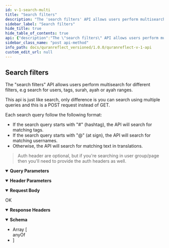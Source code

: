 ```yaml
---
id: v-1-search-multi
title: "Search filters"
description: "The 'search filters' API allows users perform multisearch for different filters, e.g search for users, tags, surah, ayah or ayah ranges."
sidebar_label: "Search filters"
hide_title: true
hide_table_of_contents: true
api: {"description":"The \"search filters\" API allows users perform multisearch for different filters, e.g search for users, tags, surah, ayah or ayah ranges.\n\nThis api is just like search, only difference is you can search using multiple queries and this is a POST request instead of GET.\n\nEach search query follow the following format:\n\n- If the search query starts with \"#\" (hashtag), the API will search for matching tags.\n- If the search query starts with \"@\" (at sign), the API will search for matching usernames.\n- Otherwise, the API will search for matching text in translations.\n\n\n> Auth header are optional, but if you're searching in user group/page then you'll need to provide the auth headers as well.\n","parameters":[{"name":"access-token","in":"header","schema":{"type":"string"},"description":"user access token"},{"name":"client","in":"header","schema":{"type":"string"},"description":"client access token"},{"name":"expiry","in":"header","schema":{"type":"string"},"example":"1531315250","description":"timestamp of token expiry "},{"name":"token-type","in":"header","schema":{"type":"string"},"example":"Bearer","description":"access token type"},{"name":"uid","in":"header","schema":{"type":"string"},"example":"user@quranreflect.com","description":"user uid"},{"name":"client_auth_token","in":"query","required":true,"schema":{"type":"string"},"description":"Client API token"}],"responses":{"200":{"description":"OK","headers":{},"content":{"application/json":{"schema":{"type":"array","items":{"anyOf":[{"description":"user search result item"},{"description":"tag search result item\n"}],"type":"object"}},"example":{"success":true,"items":[[{"id":4,"text":"#Akhera","collection":"tags"}],[{"from":1,"to":3,"text":"Al-Faatiha: 1 - 3","collection":"filters","chapter":{"id":2,"number":1,"size":7,"citation_names":[{"id":1,"name":"Al-Faatiha","language_id":2,"translation_id":5,"default":false,"default_for_filter":true},{"id":155,"name":"الفاتحة","language_id":1,"translation_id":1,"default":true,"default_for_filter":false},{"id":269,"name":"The Opening","language_id":2,"translation_id":6,"default":true,"default_for_filter":false},{"id":497,"name":"La Apertura","language_id":3,"translation_id":7,"default":true,"default_for_filter":false}],"name":"Al-Faatiha"}}],[{"from":null,"to":null,"text":"Al-Baqara","collection":"filters","chapter":{"id":3,"number":2,"size":286,"citation_names":[{"id":2,"name":"Al-Baqara","language_id":2,"translation_id":5,"default":false,"default_for_filter":true},{"id":156,"name":"البقرة","language_id":1,"translation_id":1,"default":true,"default_for_filter":false},{"id":270,"name":"The Cow","language_id":2,"translation_id":6,"default":true,"default_for_filter":false},{"id":498,"name":"La Vaca","language_id":3,"translation_id":7,"default":true,"default_for_filter":false}],"name":"Al-Baqara"}}],[{"id":4,"text":"@amerabbas","collection":"authors"},{"id":5,"text":"@samerabbas","collection":"authors"}]]},"examples":{"Example 1":{"value":{"items":[{"id":1,"text":"#Allah","language":"English","collection":"tags"},{"id":1,"text":"@naveed","full_text":"Naveed Ahmad  (@naveed)","avatar":null,"collection":"authors"},{"from":null,"to":null,"text":"Maryam","collection":"filters","chapter":{"id":20,"number":19,"size":98,"citation_names":[{"id":19,"name":"Maryam","language_id":2,"translation_id":6,"default":false,"default_for_filter":true}],"name":"Maryam"}}]}}}}}}},"requestBody":{"content":{"application/json":{"schema":{"type":"object","properties":{"q":{"type":"array","items":{"type":"string"}}}},"examples":{"Example 1":{"value":{"q":["#Akhera","1:1-3","2","@amerabbas"]}}}}}},"operationId":"v1-search-multi","tags":["Search"],"method":"post","path":"/v1/search/search_items","servers":[{"url":"https://quranreflect.com","description":"Production"}],"securitySchemes":{"apikey":{"name":"client_auth_token","type":"apiKey","in":"query"}},"jsonRequestBodyExample":{"q":["string"]},"info":{"title":"QuranReflect V1 API","description":"QuranReflect V1 APIs allows your app to interact with https://quranreflect.com resources. \n\n ## Getting started \n\n Our APIs are not public and require an API key. Please contact us via email `amer@qreflect.com` to get yours. \n\n ## User-specific APIs  \n\n All user-specific APIs (For example [Creating a post](/operations/post-create)) require the following headers:  \n\n - `access-token` the user access token, this token can be changed with every request. \n\n - `token-type`  value should always be `Bearer`. \n\n - `client` the client token, this too can be changed with every request. \n\n - `expiry` unix timestamp (in seconds) to indicate when access token will expire. \n\n - `uid` user's unique identifier. \n\n - `Authorization`: complete authorization header. Sample value `Bearer eyJhY2Nlc3MtdG9rZW4iOiJ4cjBrb3g1eXdVM3JrelVMZjhVUzlBIiwidG9rZW4tdHlwZSI6IkJlYXJlciIsImNsaWVudCI6IkpQeFJCRTloVmRBbDlTX1BVdEhJN2ciLCJleHBpcnkiOiIxNzA1OTQwNTQ3IiwidWlkIjoiYW1lci5hYmJhc0BtYWlsaW5hdG9yLmNvbSJ9`. \n\n The values of `access-token`, `client`, `expiry`, and `uid` headers will be returned in the response of [User Sign in API](/operations/user-signin).","version":"1.0.0"},"postman":{"name":"Search filters","description":{"content":"The \"search filters\" API allows users perform multisearch for different filters, e.g search for users, tags, surah, ayah or ayah ranges.\n\nThis api is just like search, only difference is you can search using multiple queries and this is a POST request instead of GET.\n\nEach search query follow the following format:\n\n- If the search query starts with \"#\" (hashtag), the API will search for matching tags.\n- If the search query starts with \"@\" (at sign), the API will search for matching usernames.\n- Otherwise, the API will search for matching text in translations.\n\n\n> Auth header are optional, but if you're searching in user group/page then you'll need to provide the auth headers as well.\n","type":"text/plain"},"url":{"path":["v1","search","search_items"],"host":["{{baseUrl}}"],"query":[{"disabled":false,"description":{"content":"(Required) Client API token","type":"text/plain"},"key":"client_auth_token","value":""}],"variable":[]},"header":[{"disabled":false,"description":{"content":"user access token","type":"text/plain"},"key":"access-token","value":""},{"disabled":false,"description":{"content":"client access token","type":"text/plain"},"key":"client","value":""},{"disabled":false,"description":{"content":"timestamp of token expiry ","type":"text/plain"},"key":"expiry","value":""},{"disabled":false,"description":{"content":"access token type","type":"text/plain"},"key":"token-type","value":""},{"disabled":false,"description":{"content":"user uid","type":"text/plain"},"key":"uid","value":""},{"key":"Content-Type","value":"application/json"},{"key":"Accept","value":"application/json"}],"method":"POST","body":{"mode":"raw","raw":"\"\"","options":{"raw":{"language":"json"}}}}}
sidebar_class_name: "post api-method"
info_path: docs/quranreflect_versioned/1.0.0/quranreflect-v-1-api
custom_edit_url: null
---
```



## Search filters



The "search filters" API allows users perform multisearch for different filters, e.g search for users, tags, surah, ayah or ayah ranges.

This api is just like search, only difference is you can search using multiple queries and this is a POST request instead of GET.

Each search query follow the following format:

- If the search query starts with "#" (hashtag), the API will search for matching tags.
- If the search query starts with "@" (at sign), the API will search for matching usernames.
- Otherwise, the API will search for matching text in translations.


> Auth header are optional, but if you're searching in user group/page then you'll need to provide the auth headers as well.


<details style={{"marginBottom":"1rem"}} data-collapsed={false} open={true}><summary style={{}}><strong>Query Parameters</strong></summary><div><ul><ParamsItem className={"paramsItem"} param={{"name":"client_auth_token","in":"query","required":true,"schema":{"type":"string"},"description":"Client API token"}}></ParamsItem></ul></div></details><details style={{"marginBottom":"1rem"}} data-collapsed={false} open={true}><summary style={{}}><strong>Header Parameters</strong></summary><div><ul><ParamsItem className={"paramsItem"} param={{"name":"access-token","in":"header","schema":{"type":"string"},"description":"user access token"}}></ParamsItem><ParamsItem className={"paramsItem"} param={{"name":"client","in":"header","schema":{"type":"string"},"description":"client access token"}}></ParamsItem><ParamsItem className={"paramsItem"} param={{"name":"expiry","in":"header","schema":{"type":"string"},"example":"1531315250","description":"timestamp of token expiry "}}></ParamsItem><ParamsItem className={"paramsItem"} param={{"name":"token-type","in":"header","schema":{"type":"string"},"example":"Bearer","description":"access token type"}}></ParamsItem><ParamsItem className={"paramsItem"} param={{"name":"uid","in":"header","schema":{"type":"string"},"example":"user@quranreflect.com","description":"user uid"}}></ParamsItem></ul></div></details><MimeTabs><TabItem label={"application/json"} value={"application/json-schema"}><details style={{}} data-collapsed={false} open={true}><summary style={{"textAlign":"left"}}><strong>Request Body</strong></summary><div style={{"textAlign":"left","marginLeft":"1rem"}}></div><ul style={{"marginLeft":"1rem"}}><SchemaItem collapsible={false} name={"q"} required={false} schemaName={"string[]"} qualifierMessage={undefined} schema={{"type":"array","items":{"type":"string"}}}></SchemaItem></ul></details></TabItem></MimeTabs><div><ApiTabs><TabItem label={"200"} value={"200"}><div>

OK

</div><details style={{"textAlign":"left","marginBottom":"1rem"}} data-collaposed={true} open={false}><summary style={{}}><strong>Response Headers</strong></summary><ul style={{"marginLeft":"1rem"}}></ul></details><div><MimeTabs schemaType={"response"}><TabItem label={"application/json"} value={"application/json"}><SchemaTabs><TabItem label={"Schema"} value={"Schema"}><details style={{}} data-collapsed={false} open={true}><summary style={{"textAlign":"left"}}><strong>Schema</strong></summary><div style={{"textAlign":"left","marginLeft":"1rem"}}></div><ul style={{"marginLeft":"1rem"}}><li><div style={{"fontSize":"var(--ifm-code-font-size)","opacity":"0.6","marginLeft":"-.5rem","paddingBottom":".5rem"}}>Array [</div></li><div><span className={"badge badge--info"}>anyOf</span><SchemaTabs><TabItem label={"MOD1"} value={"0-item-properties"}><SchemaItem collapsible={false} name={"id"} required={false} schemaName={"string"} qualifierMessage={undefined} schema={{"type":"string","description":"user id"}}></SchemaItem><SchemaItem collapsible={false} name={"text"} required={false} schemaName={"string"} qualifierMessage={undefined} schema={{"type":"string","description":"username"}}></SchemaItem><SchemaItem collapsible={false} name={"full_text"} required={false} schemaName={"string"} qualifierMessage={undefined} schema={{"type":"string","description":"full name with username"}}></SchemaItem><SchemaItem collapsible={false} name={"avatar"} required={false} schemaName={"string"} qualifierMessage={undefined} schema={{"type":"string","description":"url avatar url"}}></SchemaItem><SchemaItem collapsible={false} name={"collection"} required={false} schemaName={"string"} qualifierMessage={undefined} schema={{"type":"string","default":"authors"}}></SchemaItem></TabItem><TabItem label={"MOD2"} value={"1-item-properties"}><SchemaItem collapsible={false} name={"id"} required={false} schemaName={"string"} qualifierMessage={undefined} schema={{"type":"string"}}></SchemaItem><SchemaItem collapsible={false} name={"language"} required={false} schemaName={"string"} qualifierMessage={undefined} schema={{"type":"string"}}></SchemaItem><SchemaItem collapsible={false} name={"text"} required={false} schemaName={"string"} qualifierMessage={undefined} schema={{"type":"string"}}></SchemaItem><SchemaItem collapsible={false} name={"collection"} required={false} schemaName={"string"} qualifierMessage={undefined} schema={{"type":"string","default":"tags"}}></SchemaItem></TabItem></SchemaTabs></div><li><div style={{"fontSize":"var(--ifm-code-font-size)","opacity":"0.6","marginLeft":"-.5rem"}}>]</div></li></ul></details></TabItem><TabItem label={"Example (from schema)"} value={"Example (from schema)"}><ResponseSamples responseExample={"[\n  null,\n  null\n]"} language={"json"}></ResponseSamples></TabItem><TabItem label={"Example 1"} value={"Example 1"}><ResponseSamples responseExample={"{\n  \"items\": [\n    {\n      \"id\": 1,\n      \"text\": \"#Allah\",\n      \"language\": \"English\",\n      \"collection\": \"tags\"\n    },\n    {\n      \"id\": 1,\n      \"text\": \"@naveed\",\n      \"full_text\": \"Naveed Ahmad  (@naveed)\",\n      \"avatar\": null,\n      \"collection\": \"authors\"\n    },\n    {\n      \"from\": null,\n      \"to\": null,\n      \"text\": \"Maryam\",\n      \"collection\": \"filters\",\n      \"chapter\": {\n        \"id\": 20,\n        \"number\": 19,\n        \"size\": 98,\n        \"citation_names\": [\n          {\n            \"id\": 19,\n            \"name\": \"Maryam\",\n            \"language_id\": 2,\n            \"translation_id\": 6,\n            \"default\": false,\n            \"default_for_filter\": true\n          }\n        ],\n        \"name\": \"Maryam\"\n      }\n    }\n  ]\n}"} language={"json"}></ResponseSamples></TabItem><TabItem label={"Example"} value={"Example"}><ResponseSamples responseExample={"{\n  \"success\": true,\n  \"items\": [\n    [\n      {\n        \"id\": 4,\n        \"text\": \"#Akhera\",\n        \"collection\": \"tags\"\n      }\n    ],\n    [\n      {\n        \"from\": 1,\n        \"to\": 3,\n        \"text\": \"Al-Faatiha: 1 - 3\",\n        \"collection\": \"filters\",\n        \"chapter\": {\n          \"id\": 2,\n          \"number\": 1,\n          \"size\": 7,\n          \"citation_names\": [\n            {\n              \"id\": 1,\n              \"name\": \"Al-Faatiha\",\n              \"language_id\": 2,\n              \"translation_id\": 5,\n              \"default\": false,\n              \"default_for_filter\": true\n            },\n            {\n              \"id\": 155,\n              \"name\": \"الفاتحة\",\n              \"language_id\": 1,\n              \"translation_id\": 1,\n              \"default\": true,\n              \"default_for_filter\": false\n            },\n            {\n              \"id\": 269,\n              \"name\": \"The Opening\",\n              \"language_id\": 2,\n              \"translation_id\": 6,\n              \"default\": true,\n              \"default_for_filter\": false\n            },\n            {\n              \"id\": 497,\n              \"name\": \"La Apertura\",\n              \"language_id\": 3,\n              \"translation_id\": 7,\n              \"default\": true,\n              \"default_for_filter\": false\n            }\n          ],\n          \"name\": \"Al-Faatiha\"\n        }\n      }\n    ],\n    [\n      {\n        \"from\": null,\n        \"to\": null,\n        \"text\": \"Al-Baqara\",\n        \"collection\": \"filters\",\n        \"chapter\": {\n          \"id\": 3,\n          \"number\": 2,\n          \"size\": 286,\n          \"citation_names\": [\n            {\n              \"id\": 2,\n              \"name\": \"Al-Baqara\",\n              \"language_id\": 2,\n              \"translation_id\": 5,\n              \"default\": false,\n              \"default_for_filter\": true\n            },\n            {\n              \"id\": 156,\n              \"name\": \"البقرة\",\n              \"language_id\": 1,\n              \"translation_id\": 1,\n              \"default\": true,\n              \"default_for_filter\": false\n            },\n            {\n              \"id\": 270,\n              \"name\": \"The Cow\",\n              \"language_id\": 2,\n              \"translation_id\": 6,\n              \"default\": true,\n              \"default_for_filter\": false\n            },\n            {\n              \"id\": 498,\n              \"name\": \"La Vaca\",\n              \"language_id\": 3,\n              \"translation_id\": 7,\n              \"default\": true,\n              \"default_for_filter\": false\n            }\n          ],\n          \"name\": \"Al-Baqara\"\n        }\n      }\n    ],\n    [\n      {\n        \"id\": 4,\n        \"text\": \"@amerabbas\",\n        \"collection\": \"authors\"\n      },\n      {\n        \"id\": 5,\n        \"text\": \"@samerabbas\",\n        \"collection\": \"authors\"\n      }\n    ]\n  ]\n}"} language={"json"}></ResponseSamples></TabItem></SchemaTabs></TabItem></MimeTabs></div></TabItem></ApiTabs></div>
      